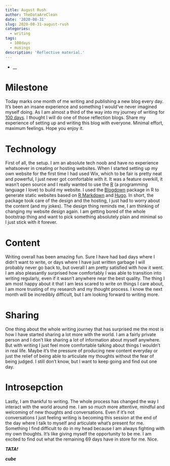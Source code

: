 ```yaml
---
title: August Rush
author: TheDataAreClean
date: '2020-08-31'
slug: 2020-08-31-august-rush
categories:
  - writing
tags:
  - 100days
  - musings
description: 'Reflective material.'
---
```


* __

# Milestone
Today marks one month of me writing and publishing a new blog every day. It's been an insane experience and something I would've never imagined myself doing. As I am almost a third of the way into my journey of writing for [100 days](https://thedataareclean.com/blog/2020-08-01-manifesto/){target="_blank"}. I thought I will do one of those reflection blogs. Share my experience of setting up and writing this blog with everyone. Minimal effort, maximum feelings. Hope you enjoy it.

# Technology
First of all, the setup. I am an absolute tech noob and have no experience whatsoever in creating or hosting websites. When I started setting up my own website for the first time I had used Wix, which to be fair is pretty neat and powerful, I just never got comfortable with it. It  was a feature overkill, it wasn't open source and I really wanted to use the [R](https://cran.r-project.org/){target="_blank"} (a programming language I love) to build my website. I used the [Blogdown](https://github.com/rstudio/blogdown){target="_blank"} package in R to generate static websites based on [R Markdown](https://rmarkdown.rstudio.com) and [Hugo](https://gohugo.io). In short, the package took care of the design and the hosting, I just had to worry about the content (and my jokes). The design thing reminds me, I am thinking of changing my website design again. I am getting bored of the whole bootstrap thing and want to pick something absolutely plain and minimal so I just stick with it forever.

# Content
Writing overall has been amazing fun. Sure I have had bad days where I didn't want to write, or days where I have just written garbage I will probably never go back to, but overall I am pretty satisfied with how it went. I am also pleasantly surprised how comfortably I was able to transition into writing regularly, even if it wasn't anywhere near the best quality. The thing I am most happy about it that I am less scared to write on things I care about, I am more trusting of my research and my thought process. I know the next month will be incredibly difficult, but I am looking forward to writing more.

# Sharing
One thing about the whole writing journey that has surprised me the most is how I have started sharing a lot more with the world. I am a fairly private person and I don't like sharing a lot of information about myself anywhere. But with writing I just feel more comfortable talking about things I wouldn't in real life. Maybe it's the pressure of producing new content everyday or just the relief of being able to articulate my thoughts without the fear of being judged. I still don't know, but I want to keep going and find out one day.

# Introsepction
Lastly, I am thankful to writing. The whole process has changed the way I interact with the world around me. I am so much more attentive, mindful and welcoming of new thoughts and conversations. Even if it's not conversations I just feeling writing is becoming this session at the end of the day where I talk to myself and articulate what's present for me. Something I find difficult to do in my head because I am always fighting with my own thoughts. It's like giving myself the opportunity to be me. I am excited to find out what the remaining 69 days have in store for me. Nice.

**_TATA!_**

**_cube_**
